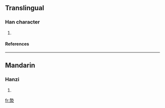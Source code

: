 ==Translingual==
===Han character===
{{Han char|rn=85|rad=水|as=11|sn=14|four=|canj=土戈水 (GIE)}}
# {{defn|Han|sort=水11}}
====References====
{{Han ref|kx=0645.150|dkj=18122|dj=1054.080|hdz=31711.130|uh=6F10|ud=28432}}

----
==Mandarin==
===Hanzi===
{{cmn-hanzi|pin=[[yàn]] (yan4), [[zhí]] (zhi2)|wg=yen<sup>4</sup>, chih<sup>2</sup>}}
# {{defn|Mandarin}}

[[fr:漐]]